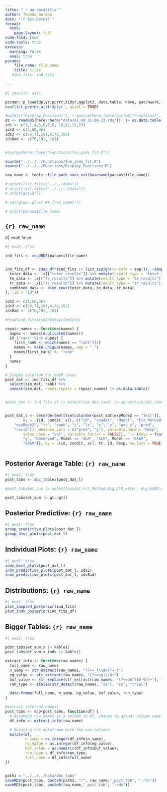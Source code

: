 ```yaml
---
title: "`r params$title`"
author: Thomas Gorman
date: "`r Sys.Date()`"
format: 
  html:
    page-layout: full
code-fold: true
code-tools: true
execute: 
  warning: false
  eval: true
params:
    file_name: file_name
    title: title
   #ind_fits: ind_fits
   
---
```





```r
#| results: asis

pacman::p_load(dplyr,purrr,tidyr,ggplot2, data.table, here, patchwork, conflicted, stringr, knitr, gt, glue)
conflict_prefer_all("dplyr", quiet = TRUE)

#walk(c("Display_Functions"), ~ source(here::here(paste0("Functions/", .x, ".R"))))
ds <- readRDS(here::here("data/e1_md_11-06-23.rds"))  |> as.data.table()
ids <- c(1,2,4,5,6,7,8, 10,11,12,13)
ids2 <- c(1,66,36)
ids3 <- c(20,71,101,4,76,192)
idsBad <- c(76,192, 101)


#source(here::here("Functions/fun_indv_fit.R"))

source("../../../Functions/fun_indv_fit.R")
source("../../../Functions/Display_Functions.R")

raw_name <- tools::file_path_sans_ext(basename(params$file_name))

# print(list.files("../../data"))
# print(list.files("../../../data"))
# print(getwd())

# cat(glue::glue('## {raw_name}'))

# print(params$file_name)

```


## `{r} raw_name`

#| eval: false

```r
#| eval: true

ind_fits <- readRDS(params$file_name)


ind_fits_df <- imap_dfr(ind_fits |> list_assign(runInfo = zap()), ~imap_dfr(.x, ~{
  teter_data <- .x[["teter_results"]] %>% mutate(result_type = "teter_results")
  te_data <- .x[["te_results"]] %>% mutate(result_type = "te_results")
  tr_data <- .x[["tr_results"]] %>% mutate(result_type = "tr_results")
  combined_data <- bind_rows(teter_data, te_data, tr_data)
}, .id = "id"))

ids2 <- c(1,66,36)
ids3 <- c(20,71,101,4,76,192)
idsBad <- c(76,192, 101)

#head(ind_fits$runInfo$systemInfo)

repair_names <- function(names) {
  dupes <- names[duplicated(names)]
  if ("rank" %in% dupes) {
    first_rank <- which(names == "rank")[1]
    names <- make.unique(names, sep = "_")
    names[first_rank] <- "rank"
  }
  names
}

# Single solution for both cases
post_dat <- ind_fits_df %>% 
  select(sim_dat, rank) %>% 
  unnest(sim_dat, names_repair = repair_names) |> as.data.table()


#post_dat <- ind_fits_df |> select(sim_dat,rank) |> unnest(sim_dat,names_repair = "universal") |> as.data.table()


post_dat_l <- setorder(melt(setcolorder(post_dat[expMode2 == "Test"][, `:=`(avg_y = mean(y)), 
        by = .(id, condit, x)], c("id", "condit", "Model", "Fit_Method", 
    "expMode2", "tr", "rank", "c", "lr", "x", "y", "avg_y", "pred", 
    "resid")), measure.vars = c("pred", "y"), variable.name = "Resp", 
        value.name = "val", variable.factor = FALSE)[, `:=`(Resp = fcase(Resp == 
        "y", "Observed", Model == "ALM", "ALM", Model == "EXAM", 
        "EXAM")), by = .(id, condit, x)], tr, id, Resp, na.last = TRUE)



```


##  Posterior Average Table: `{r} raw_name`
```r
#| eval: true
post_tabs <- abc_tables(post_dat_l) 

#post_tabs$et_sum |> select(condit,Fit_Method,Avg_ALM_error, Avg_EXAM_error) |> filter(Fit_Method=="Test")

post_tabs$et_sum |> gt::gt()


```


## Posterior Predictive: `{r} raw_name`
```r
#| eval: true
group_predictive_plots(post_dat_l)
group_best_plots(post_dat_l)
```



## Individual Plots: `{r} raw_name`
```r
#| eval: true
indv_best_plots(post_dat_l)
indv_predictive_plots(post_dat_l, ids2)
indv_predictive_plots(post_dat_l, idsBad)

```


## Distributions: `{r} raw_name`
```r
#| eval: true
plot_sampled_posterior(ind_fits)
plot_indv_posterior(ind_fits_df)

```




## Bigger Tables: `{r} raw_name`
```r
#| eval: true

post_tabs$et_sum_x |> kable()
post_tabs$et_sum_x_indv |> kable()
```


```r


extract_info <- function(raw_names) {
  full_name <- raw_names
  n_samp <- str_extract(raw_names, "(?<=_)\\d+(?=_)")
  ng_value <- str_extract(raw_names, "(?<=ng)\\d+")
  buf_value <- str_replace(str_extract(raw_names, "(?<=buf)[0-9p]+"), "p", ".")
  run_type <- ifelse(str_detect(raw_names, "ss"), "ss", "trial")

  data.frame(full_name, n_samp, ng_value, buf_value, run_type)
}

#extract_info(raw_names)
post_tabs <- map(post_tabs, function(df) {
  # Assuming raw_names is a column in df, change to actual column name if different
  df_info <- extract_info(raw_name)

  # Mutating the dataframe with the new columns
  mutate(df, 
         n_samp = as.integer(df_info$n_samp),
         ng_value = as.integer(df_info$ng_value),
         buf_value = as.numeric(df_info$buf_value),
         run_type = df_info$run_type, 
         full_name = df_info$full_name)
})


path1 = "../../../data/abc_tabs"
saveRDS(post_tabs, paste0(path1, "/", raw_name,"_post_tab", ".rds"))
saveRDS(post_tabs, paste0(raw_name,"_post_tab", ".rds"))


```

